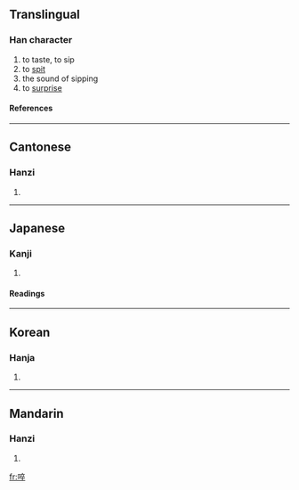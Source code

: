 ==Translingual==
===Han character===
{{Han char|rn=30|rad=口|as=08|sn=11|four=6004<sub>8</sub>|canj=口卜人十 (RYOJ)}}
# to taste, to sip
# to [[spit]]
# the sound of sipping
# to [[surprise]]
====References====
{{Han ref|kx=0195.130|dkj=03816|dj=0416.120|hdz=10645.030|uh=5550|ud=21840|bh=D475|bd=54389}}
----
==Cantonese==
===Hanzi===
{{yue-hanzi|jyut=|y=cheui3}}
# {{defn|Cantonese}}
----
==Japanese==
===Kanji===
{{ja-kanji|grade=|rs=口08}}
# {{defn|Japanese}} 
====Readings====
{{ja-readings|on=[[さい]] (sai), [[せ]] (se), [[さ]] (sa), [[しゅつ]] (shutsu), [[しゅち]] (shuchi), [[かつかち]] (katsukachi)|kun=[[おどろく]] (odoroku), [[よぶ]] (yobu), [[さけぶ]] (sakebu), [[しかる]] (shikaru)}}
----
==Korean==
===Hanja===
{{ko-hanja|hangeul=[[쵀]], [[줄]]|rv=chwae, jul|mr=ch'wae, chul}}
# {{defn|Korean}}
----
==Mandarin==
===Hanzi===
{{cmn-hanzi|pin=[[cuì]] ([[cui4]])|wg=ts'ui<sup>4</sup>}}
# {{defn|Mandarin}}

[[fr:啐]]